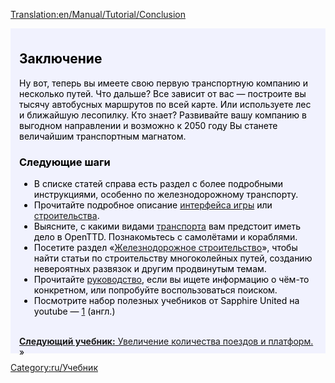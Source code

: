 [[Translation:en/Manual/Tutorial/Conclusion]]

{{en/Tabs|5|5
|ru/Manual/Tutorial/Учебник|1. Начало игры<!--
-->|ru/Manual/Tutorial/Учебник/Автобусы|2. Автобусы<!--
-->|ru/Manual/Tutorial/Учебник/Поезда|3. Поезда<!--
-->|ru/Manual/Tutorial/Учебник/Самолёты|4. Самолёты<!--
-->|ru/Manual/Tutorial/Учебник/Заключение|5. Заключение}}
<div style="padding:.5em 1em 1em 1em; border-top:none; background-color:#f1f2fe; color:#000;">
{{ru/Учебник}}
==Заключение==
Ну вот, теперь вы имеете свою первую транспортную компанию и несколько путей. Что дальше? Все зависит от вас — построите вы тысячу автобусных маршрутов по всей карте. Или используете лес и ближайшую лесопилку. Кто знает? Развивайте вашу компанию в выгодном направлении и возможно к 2050 году Вы станете величайшим транспортным магнатом.

===Следующие шаги===
* В списке статей справа есть раздел с более подробными инструкциями, особенно по железнодорожному транспорту.
* Прочитайте подробное описание [[ru/Manual/Интерфейс игры|интерфейса игры]] или [[ru/Manual/Строительство|строительства]].
* Выясните, с какими видами [[ru/Manual/Транспорт|транспорта]] вам предстоит иметь дело в OpenTTD. Познакомьтесь с самолётами и кораблями.
* Посетите раздел «[[ru/Manual/Железнодорожное строительство|Железнодорожное строительство]]», чтобы найти статьи по строительству многоколейных путей, созданию невероятных развязок и другим продвинутым темам.
* Прочитайте [[ru/Manual/OpenTTD|руководство]], если вы ищете информацию о чём-то конкретном, или попробуйте воспользоваться поиском.
* Посмотрите набор полезных учебников от Sapphire United на youtube — [http://www.youtube.com/watch?v=KAriYewKvj8&feature=PlayList&p=C168C0CB0588B9A0&index=0&playnext=1] (англ.)

<br style="clear:both;">
<span style="float: right">[[ru/Manual/Tutorial/Учебник/Две платформы|'''Следующий учебник:''' Увеличение количества поездов и платформ.]] »</span>
</div>
[[Category:ru/Учебник]]
